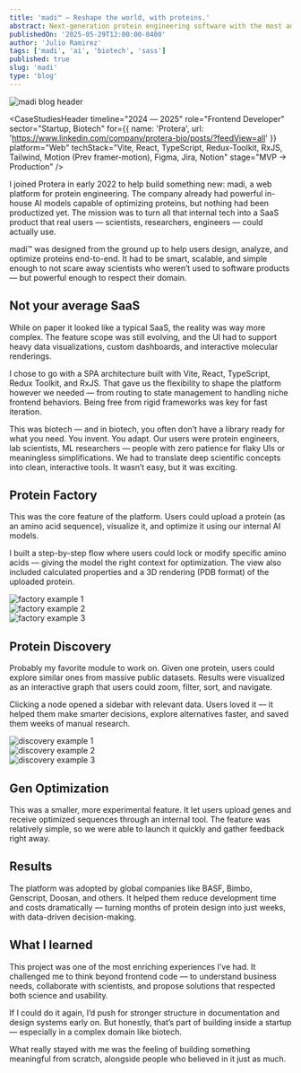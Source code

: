 ```yaml
---
title: 'madi™ – Reshape the world, with proteins.'
abstract: Next-generation protein engineering software with the most advanced artificial intelligence.
publishedOn: '2025-05-29T12:00:00-0400'
author: 'Julio Ramirez'
tags: ['madi', 'ai', 'biotech', 'sass']
published: true
slug: 'madi'
type: 'blog'
---
```


<Image
  src="https://res.cloudinary.com/juliorafrecloud/image/upload/v1751207656/Portfolio/blog/madi/header.png"
  alt="madi blog header"
  height={1000}
  priority
  width={1000}
/>

<CaseStudiesHeader
  timeline="2024 –– 2025"
  role="Frontend Developer"
  sector="Startup, Biotech"
  for={{ name: 'Protera', url: 'https://www.linkedin.com/company/protera-bio/posts/?feedView=all' }}
  platform="Web"
  techStack="Vite, React, TypeScript, Redux-Toolkit, RxJS, Tailwind, Motion (Prev framer-motion), Figma, Jira, Notion"
  stage="MVP -&gt; Production"
/>

I joined Protera in early 2022 to help build something new: madi, a web platform for protein engineering. The company already had powerful in-house AI models capable of optimizing proteins, but nothing had been productized yet. The mission was to turn all that internal tech into a SaaS product that real users — scientists, researchers, engineers — could actually use.

madi™ was designed from the ground up to help users design, analyze, and optimize proteins end-to-end. It had to be smart, scalable, and simple enough to not scare away scientists who weren’t used to software products — but powerful enough to respect their domain.

## Not your average SaaS

While on paper it looked like a typical SaaS, the reality was way more complex. The feature scope was still evolving, and the UI had to support heavy data visualizations, custom dashboards, and interactive molecular renderings.

I chose to go with a SPA architecture built with Vite, React, TypeScript, Redux Toolkit, and RxJS. That gave us the flexibility to shape the platform however we needed — from routing to state management to handling niche frontend behaviors. Being free from rigid frameworks was key for fast iteration.

This was biotech — and in biotech, you often don’t have a library ready for what you need. You invent. You adapt. Our users were protein engineers, lab scientists, ML researchers — people with zero patience for flaky UIs or meaningless simplifications. We had to translate deep scientific concepts into clean, interactive tools. It wasn’t easy, but it was exciting.

## Protein Factory

This was the core feature of the platform. Users could upload a protein (as an amino acid sequence), visualize it, and optimize it using our internal AI models.

I built a step-by-step flow where users could lock or modify specific amino acids — giving the model the right context for optimization. The view also included calculated properties and a 3D rendering (PDB format) of the uploaded protein.

<div
  className="full-wide flex snap-x snap-mandatory gap-x-4 overflow-x-auto md:gap-x-10"
  style={{
    scrollbarWidth: 'none',
    scrollPaddingLeft: 'max(calc((100vw - 768px) / 2), 0rem)',
    paddingLeft: 'max(calc((100vw - 768px) / 2), 2rem)',
    paddingRight: '2rem',
  }}
>
  <div className="flex-[0_0_95%] snap-start snap-always md:flex-[0_0_50%]">
    <Image
      src="https://res.cloudinary.com/juliorafrecloud/image/upload/v1751207656/Portfolio/blog/madi/factory-01.png"
      alt="factory example 1"
      width={1400}
      height={1000}
    />
  </div>
  <div className="flex-[0_0_95%] snap-start snap-always md:flex-[0_0_50%]">
    <Image
      src="https://res.cloudinary.com/juliorafrecloud/image/upload/v1751207656/Portfolio/blog/madi/factory-02.png"
      alt="factory example 2"
      width={1400}
      height={1000} />
  </div>
  <div className="flex-[0_0_95%] snap-start snap-always md:flex-[0_0_50%]">
    <Image
      src="https://res.cloudinary.com/juliorafrecloud/image/upload/v1751207656/Portfolio/blog/madi/factory-03.png"
      alt="factory example 3"
      width={1400}
      height={1000}
    />
  </div>
</div>

## Protein Discovery

Probably my favorite module to work on. Given one protein, users could explore similar ones from massive public datasets. Results were visualized as an interactive graph that users could zoom, filter, sort, and navigate.

Clicking a node opened a sidebar with relevant data. Users loved it — it helped them make smarter decisions, explore alternatives faster, and saved them weeks of manual research.

<div
  className="full-wide flex snap-x snap-mandatory gap-x-4 overflow-x-auto md:gap-x-10"
  style={{
    scrollbarWidth: 'none',
    scrollPaddingLeft: 'max(calc((100vw - 768px) / 2), 0rem)',
    paddingLeft: 'max(calc((100vw - 768px) / 2), 2rem)',
    paddingRight: '2rem',
  }}
>
  <div className="flex-[0_0_95%] snap-start snap-always md:flex-[0_0_50%]">
    <Image
      src="https://res.cloudinary.com/juliorafrecloud/image/upload/v1751207656/Portfolio/blog/madi/discovery-01.png"
      alt="discovery example 1"
      width={1000}
      height={1000}
      priority
    />
  </div>
  <div className="flex-[0_0_95%] snap-start snap-always md:flex-[0_0_50%]">
    <Image
      src="https://res.cloudinary.com/juliorafrecloud/image/upload/v1751207656/Portfolio/blog/madi/discovery-02.png"
      alt="discovery example 2"
      width={1000}
      height={1000}
      priority
    />
  </div>
  <div className="flex-[0_0_95%] snap-start snap-always md:flex-[0_0_50%]">
    <Image
      src="https://res.cloudinary.com/juliorafrecloud/image/upload/v1751207656/Portfolio/blog/madi/discovery-03.png"
      alt="discovery example 3"
      width={1000}
      height={1000}
      priority
    />
  </div>
</div>

## Gen Optimization

This was a smaller, more experimental feature. It let users upload genes and receive optimized sequences through an internal tool. The feature was relatively simple, so we were able to launch it quickly and gather feedback right away.

## Results

The platform was adopted by global companies like BASF, Bimbo, Genscript, Doosan, and others. It helped them reduce development time and costs dramatically — turning months of protein design into just weeks, with data-driven decision-making.

## What I learned

This project was one of the most enriching experiences I’ve had. It challenged me to think beyond frontend code — to understand business needs, collaborate with scientists, and propose solutions that respected both science and usability.

If I could do it again, I’d push for stronger structure in documentation and design systems early on. But honestly, that’s part of building inside a startup — especially in a complex domain like biotech.

What really stayed with me was the feeling of building something meaningful from scratch, alongside people who believed in it just as much.
